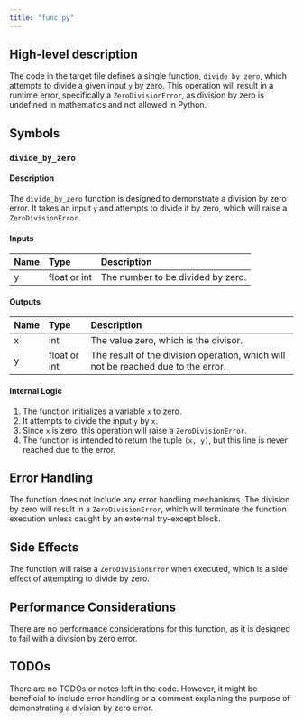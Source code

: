 ```yaml
---
title: "func.py"
---
```


## High-level description
The code in the target file defines a single function, `divide_by_zero`, which attempts to divide a given input `y` by zero. This operation will result in a runtime error, specifically a `ZeroDivisionError`, as division by zero is undefined in mathematics and not allowed in Python.

## Symbols

### `divide_by_zero`
#### Description
The `divide_by_zero` function is designed to demonstrate a division by zero error. It takes an input `y` and attempts to divide it by zero, which will raise a `ZeroDivisionError`.

#### Inputs
| Name | Type | Description |
|:-----|:-----|:------------|
| y    | float or int | The number to be divided by zero. |

#### Outputs
| Name | Type | Description |
|:-----|:-----|:------------|
| x    | int  | The value zero, which is the divisor. |
| y    | float or int | The result of the division operation, which will not be reached due to the error. |

#### Internal Logic
1. The function initializes a variable `x` to zero.
2. It attempts to divide the input `y` by `x`.
3. Since `x` is zero, this operation will raise a `ZeroDivisionError`.
4. The function is intended to return the tuple `(x, y)`, but this line is never reached due to the error.

## Error Handling
The function does not include any error handling mechanisms. The division by zero will result in a `ZeroDivisionError`, which will terminate the function execution unless caught by an external try-except block.

## Side Effects
The function will raise a `ZeroDivisionError` when executed, which is a side effect of attempting to divide by zero.

## Performance Considerations
There are no performance considerations for this function, as it is designed to fail with a division by zero error.

## TODOs
There are no TODOs or notes left in the code. However, it might be beneficial to include error handling or a comment explaining the purpose of demonstrating a division by zero error.